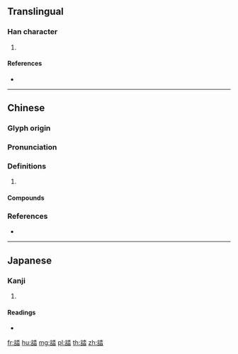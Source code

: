 {{character info/new}}
==Translingual==

===Han character===
{{Han char|rn=149|rad=言|as=08|sn=15|four=02663|canj=YREA}}

# {{defn|Han|sort=言08}}

====References====
* {{Han ref|kx=1166.030|dkj=35604|dj=1631.140|hdz=63986.080|uh=8ABB|ud=35515|bh=E7DB|bd=59355}}

----

==Chinese==
{{zh-forms}}

===Glyph origin===
{{Han etym}}

===Pronunciation===
{{zh-pron
|m=tà
|c=daap6,taap3
|mc=y
|oc=y
|cat=
}}

===Definitions===
{{zh-hanzi}}

# {{rfdef|zh}}

====Compounds====
{{zh-der|誻誻}}

===References===
* {{R:yue:mfccd}}

----

==Japanese==

===Kanji===
{{ja-kanji|grade=|rs=言08}}

# {{defn|lang=ja|sort=言08}}

====Readings====
* {{ja-readings|on=[[とう]] (tō), [[どう]] (dō)|kun=[[そしる]] (soshiru)|nanori=}}

[[fr:誻]]
[[hu:誻]]
[[mg:誻]]
[[pl:誻]]
[[th:誻]]
[[zh:誻]]